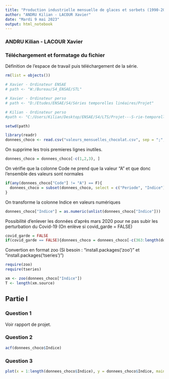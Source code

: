 ---
title: "Production industrielle mensuelle de glaces et sorbets (1990-2023)"
author: "ANDRU Kilian - LACOUR Xavier"
date: "Mardi 9 mai 2023"
output: html_notebook
---
### ANDRU Kilian - LACOUR Xavier



### Téléchargement et formatage du fichier

Définition de l'espace de travail puis téléchargement de la série.
```{r}
rm(list = objects())

# Xavier - Ordinateur ENSAE
# path <- "W:/Bureau/S4_ENSAE/STL"     

# Xavier - Ordinateur perso
# path <- "D:/Etudes/ENSAE/S4/Séries temporelles linéaires/Projet"  

# Kilian - Ordinateur perso
#path <- "C:/Users/Kilian/Desktop/ENSAE/S4/LTS/Projet---S-rie-temporelle-lin-aire"

setwd(path)

library(readr)
donnees_choco <- read.csv("valeurs_mensuelles_chocolat.csv", sep = ";", col.names = c("Periode", "Indice", "Code"))
```

On supprime les trois premieres lignes inutiles.
```{r}
donnees_choco = donnees_choco[-c(1,2,3), ]
```

On vérifie que la colonne Code ne prend que la valeur "A" et que donc l'ensemble des valeurs sont normales
```{r}
if(any(donnees_choco["Code"] != "A") == F){
  donnees_choco = subset(donnees_choco, select = c("Periode", "Indice"))
}
```

On transforme la colonne Indice en valeurs numériques
```{r}
donnees_choco["Indice"] = as.numeric(unlist(donnees_choco["Indice"]))
```

Possibilité d'enlever les données d'après mars 2020 pour ne pas subir les perturbation du Covid-19 (On enlève si covid_garde = FALSE)
```{r}
covid_garde = FALSE
if(covid_garde == FALSE){donnees_choco = donnees_choco[-c(363:length(donnees_choco$Indice)), ]}
```

Convertion en format zoo (Si besoin : "install.packages('zoo')" et "install.packages('tseries')")
```{r}
require(zoo)
require(tseries)

xm <- zoo(donnees_choco["Indice"])
T <- length(xm.source)
```

## Partie I

### Question 1

Voir rapport de projet.

### Question 2

```{r}
acf(donnees_choco$Indice)

```

### Question 3

```{r}
plot(x = 1:length(donnees_choco$Indice), y = donnees_choco$Indice, main = "Indice de production (1990-2023)", xlab = "Mois", ylab = "Valeur mensuelle de l'indice")

```


```{r}


```

```{r}

```
